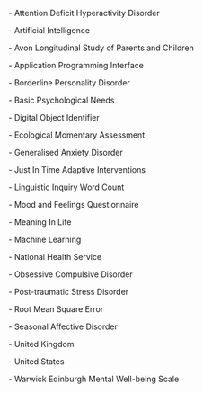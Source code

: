 <style>
body {
text-align: justify}
</style>

\textbf{ADHD} - Attention Deficit Hyperactivity Disorder <br>

\textbf{AI} - Artificial Intelligence <br>

\textbf{ALSPAC} - Avon Longitudinal Study of Parents and Children <br>

\textbf{API} - Application Programming Interface <br>

\textbf{BPD} - Borderline Personality Disorder <br> 

\textbf{BPN} - Basic Psychological Needs <br>

\textbf{DOI} - Digital Object Identifier <br>

\textbf{EMA} - Ecological Momentary Assessment <br>

\textbf{GAD} - Generalised Anxiety Disorder <br>

\textbf{JITAI} - Just In Time Adaptive Interventions <br>

\textbf{LIWC} - Linguistic Inquiry Word Count <br>

\textbf{MFQ} - Mood and Feelings Questionnaire <br>

\textbf{MIL} - Meaning In Life <br>

\textbf{ML} - Machine Learning <br>

\textbf{NHS} - National Health Service <br>

\textbf{OCD} - Obsessive Compulsive Disorder <br>

\textbf{PTSD} - Post-traumatic Stress Disorder <br>

\textbf{RMSE} - Root Mean Square Error <br>

\textbf{SAD} - Seasonal Affective Disorder <br>

\textbf{UK} - United Kingdom <br>

\textbf{US} - United States <br>

\textbf{WEMWBS} - Warwick Edinburgh Mental Well-being Scale <br>
